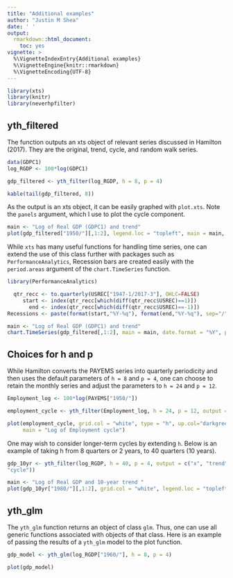 ```yaml
---
title: "Additional examples"
author: "Justin M Shea"
date: ' '
output:
  rmarkdown::html_document:
    toc: yes
vignette: >
  %\VignetteIndexEntry{Additional examples}  
  %\VignetteEngine{knitr::rmarkdown}  
  %\VignetteEncoding{UTF-8}
---
```



```r
library(xts)
library(knitr)
library(neverhpfilter)
```




## yth_filtered

The function outputs an xts object of relevant series discussed in Hamilton (2017).
They are the original, trend, cycle, and random walk series.

```r
data(GDPC1)
log_RGDP <- 100*log(GDPC1)

gdp_filtered <- yth_filter(log_RGDP, h = 8, p = 4)

kable(tail(gdp_filtered, 8))
```

As the output is an xts object, it can be easily graphed with `plot.xts`. Note the `panels` argument, which I use to plot the cycle component.

```r
main <- "Log of Real GDP (GDPC1) and trend"
plot(gdp_filtered["1950/"][,1:2], legend.loc = "topleft", main = main,  panels = 'lines(gdp_filtered["1950/"][,3], type="h", on=NA)')
```

While `xts` has many useful functions for handling time series, one can extend the use of this class further with packages such as `PerformanceAnalytics`, Recession bars are created easily with the `period.areas` argument of the `chart.TimeSeries` function.

```r
library(PerformanceAnalytics)

  qtr_recc <- to.quarterly(USREC["1947-1/2017-3"], OHLC=FALSE)
     start <- index(qtr_recc[which(diff(qtr_recc$USREC)==1)])
       end <- index(qtr_recc[which(diff(qtr_recc$USREC)==-1)])
Recessions <- paste(format(start,"%Y-%q"), format(end,"%Y-%q"), sep="/")

main <- "Log of Real GDP (GDPC1) and trend"
chart.TimeSeries(gdp_filtered[,1:2], main = main, date.format = "%Y", period.areas = Recessions, period.color="lightgrey", lwd=2)
```



## Choices for h and p

While Hamilton converts the PAYEMS series into quarterly periodicity and then uses
the default parameters of `h = 8` and `p = 4`, one can choose to retain the monthly series and adjust the parameters to `h = 24` and `p = 12`.

```r
Employment_log <- 100*log(PAYEMS["1950/"])

employment_cycle <- yth_filter(Employment_log, h = 24, p = 12, output = "cycle")

plot(employment_cycle, grid.col = "white", type = "h", up.col="darkgreen", dn.col="darkred", 
     main = "Log of Employment cycle")
```

One may wish to consider longer-term cycles by extending `h`. Below is an example of taking h from 8 quarters or 2 years, to 40 quarters (10 years). 
```r

gdp_10yr <- yth_filter(log_RGDP, h = 40, p = 4, output = c("x", "trend", 
"cycle"))

main <- "Log of Real GDP and 10-year trend "
plot(gdp_10yr["1980/"][,1:2], grid.col = "white", legend.loc = "topleft", main = main,  panels = 'lines(gdp_10yr["1980/"][,3], type="h", on=NA)')

```

## yth_glm

The `yth_glm` function returns an object of class `glm`. Thus, one can use all
generic functions associated with objects of that class. Here is an example of
passing the results of a `yth_glm` model to the plot function.


```r
gdp_model <- yth_glm(log_RGDP["1960/"], h = 8, p = 4)

plot(gdp_model)
```



